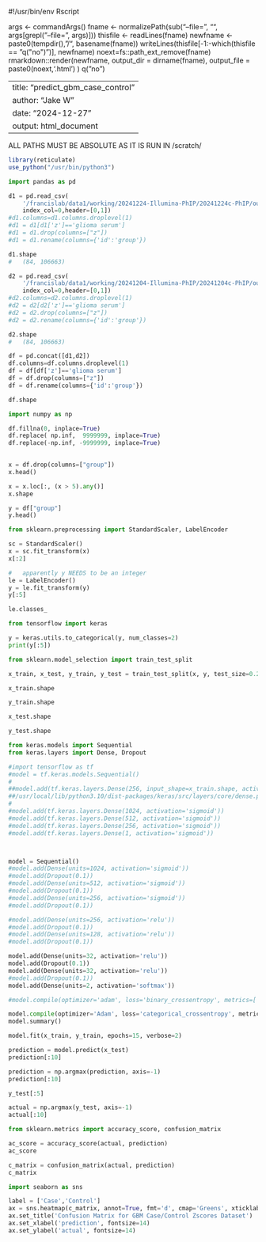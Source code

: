 #!/usr/bin/env Rscript

args <- commandArgs()
fname <- normalizePath(sub("--file=", "", args[grepl("--file=", args)]))
thisfile <- readLines(fname)
newfname <- paste0(tempdir(), "/", basename(fname))
writeLines(thisfile[-1:-which(thisfile == "q(\"no\")")], newfname)
noext=fs::path_ext_remove(fname)
rmarkdown::render(newfname, output_dir = dirname(fname), output_file = paste0(noext,'.html') )
q("no")




---
title: "predict_gbm_case_control"
author: "Jake W"
date: "2024-12-27"
output: html_document
---


ALL PATHS MUST BE ABSOLUTE AS IT IS RUN IN /scratch/




```r

library(reticulate)
use_python("/usr/bin/python3")
```

```python
import pandas as pd
```


```python
d1 = pd.read_csv(
	'/francislab/data1/working/20241224-Illumina-PhIP/20241224c-PhIP/out.gbm/Zscores.minimums.filtered.csv',
	index_col=0,header=[0,1])
#d1.columns=d1.columns.droplevel(1)
#d1 = d1[d1['z']=='glioma serum']
#d1 = d1.drop(columns=["z"])
#d1 = d1.rename(columns={'id':'group'})

d1.shape
#	(84, 106663)
```

```python
d2 = pd.read_csv(
	'/francislab/data1/working/20241204-Illumina-PhIP/20241204c-PhIP/out.gbm.test6/Zscores.minimums.filtered.csv',
	index_col=0,header=[0,1])
#d2.columns=d2.columns.droplevel(1)
#d2 = d2[d2['z']=='glioma serum']
#d2 = d2.drop(columns=["z"])
#d2 = d2.rename(columns={'id':'group'})

d2.shape
#	(84, 106663)
```

```python
df = pd.concat([d1,d2])
df.columns=df.columns.droplevel(1)
df = df[df['z']=='glioma serum']
df = df.drop(columns=["z"])
df = df.rename(columns={'id':'group'})

df.shape
```

```python
import numpy as np
```


```python

df.fillna(0, inplace=True)
df.replace( np.inf,  9999999, inplace=True)
df.replace(-np.inf, -9999999, inplace=True)
 
```



```python
x = df.drop(columns=["group"])
x.head()
```

```python
x = x.loc[:, (x > 5).any()]
x.shape
```


```python
y = df["group"]
y.head()
```

```python
from sklearn.preprocessing import StandardScaler, LabelEncoder
```


```python
sc = StandardScaler()
x = sc.fit_transform(x)
x[:2]
```



```python
#	apparently y NEEDS to be an integer
le = LabelEncoder()
y = le.fit_transform(y)
y[:5]
```


```python
le.classes_
```


```python
from tensorflow import keras
```


```python
y = keras.utils.to_categorical(y, num_classes=2)
print(y[:5])
```

```python
from sklearn.model_selection import train_test_split

x_train, x_test, y_train, y_test = train_test_split(x, y, test_size=0.25, shuffle=True)
```

```python
x_train.shape
```

```python
y_train.shape
```

```python
x_test.shape
```

```python
y_test.shape
```


```python
from keras.models import Sequential
from keras.layers import Dense, Dropout
```



```python
#import tensorflow as tf
#model = tf.keras.models.Sequential()
#
##model.add(tf.keras.layers.Dense(256, input_shape=x_train.shape, activation='sigmoid'))
##/usr/local/lib/python3.10/dist-packages/keras/src/layers/core/dense.py:87: UserWarning: Do not pass an `input_shape`/`input_dim` argument to a layer. When using Sequential models, prefer using an `Input(shape)` object as the first layer in the model instead.
#
#model.add(tf.keras.layers.Dense(1024, activation='sigmoid'))
#model.add(tf.keras.layers.Dense(512, activation='sigmoid'))
#model.add(tf.keras.layers.Dense(256, activation='sigmoid'))
#model.add(tf.keras.layers.Dense(1, activation='sigmoid'))



model = Sequential()
#model.add(Dense(units=1024, activation='sigmoid'))
#model.add(Dropout(0.1))
#model.add(Dense(units=512, activation='sigmoid'))
#model.add(Dropout(0.1))
#model.add(Dense(units=256, activation='sigmoid'))
#model.add(Dropout(0.1))

#model.add(Dense(units=256, activation='relu'))
#model.add(Dropout(0.1))
#model.add(Dense(units=128, activation='relu'))
#model.add(Dropout(0.1))

model.add(Dense(units=32, activation='relu'))
model.add(Dropout(0.1))
model.add(Dense(units=32, activation='relu'))
#model.add(Dropout(0.1))
model.add(Dense(units=2, activation='softmax'))

```



```python
#model.compile(optimizer='adam', loss='binary_crossentropy', metrics=['accuracy'])

model.compile(optimizer='Adam', loss='categorical_crossentropy', metrics=['accuracy'])
model.summary()
```

```python
model.fit(x_train, y_train, epochs=15, verbose=2)
```


```python
prediction = model.predict(x_test)
prediction[:10]
```


```python
prediction = np.argmax(prediction, axis=-1)
prediction[:10]
```



```python
y_test[:5]
```

```python
actual = np.argmax(y_test, axis=-1)
actual[:10]
```


```python
from sklearn.metrics import accuracy_score, confusion_matrix

```


```python
ac_score = accuracy_score(actual, prediction)
ac_score
```



```python
c_matrix = confusion_matrix(actual, prediction)
c_matrix
```



```python
import seaborn as sns
```


```python
label = ['Case','Control']
ax = sns.heatmap(c_matrix, annot=True, fmt='d', cmap='Greens', xticklabels=label, yticklabels=label)
ax.set_title('Confusion Matrix for GBM Case/Control Zscores Dataset')
ax.set_xlabel('prediction', fontsize=14)
ax.set_ylabel('actual', fontsize=14)
```



